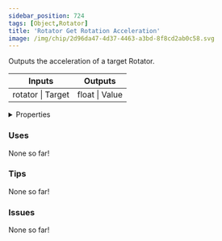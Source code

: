 ```yaml
---
sidebar_position: 724
tags: [Object,Rotator]
title: 'Rotator Get Rotation Acceleration'
image: /img/chip/2d96da47-4d37-4463-a3bd-8f8cd2ab0c58.svg
---
```


Outputs the acceleration of a target Rotator.



<IChip uuid="2d96da47-4d37-4463-a3bd-8f8cd2ab0c58"/>

<table><thead><tr><th>Inputs</th><th>Outputs</th></tr></thead><tbody><tr><td>rotator | Target</td><td>float | Value</td></tr></tbody></table>

<details>
  <summary>Properties</summary>
  <div>
    <div>
    <table>
      <tbody>
        <tr>
          <td>Is beta required?</td>
          <td>No</td>
        </tr>
        <tr>
          <td>Is chip a trolling risk?</td>
          <td>No</td>
        </tr>
        <tr>
          <td>Is chip a role assignment risk?</td>
          <td>No</td>
        </tr>
        <tr>
          <td>Chip UUID</td>
          <td>2d96da47-4d37-4463-a3bd-8f8cd2ab0c58</td>
        </tr>
        <tr>
          <td>Room availability</td>
          <td>Available everywhere</td>
        </tr>
      </tbody>
    </table>
    </div>
  </div>
</details>

### Uses

None so far!

### Tips

None so far!

### Issues

None so far!